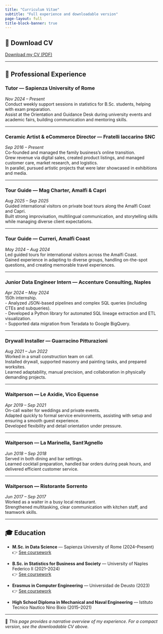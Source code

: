 ```yaml
---
title: "Curriculum Vitae"
subtitle: "Full experience and downloadable version"
page-layout: full
title-block-banner: true
---
```


## 📄 Download CV
[Download my CV (PDF)](cv_unaPagina.pdf){target="_blank"}

---

## 💼 Professional Experience  

### Tutor — Sapienza University of Rome  
*Nov 2024 – Present*  
Conduct weekly support sessions in statistics for B.Sc. students, helping with exam preparation.  
Assist at the Orientation and Guidance Desk during university events and academic fairs, building communication and mentoring skills.  

---

### Ceramic Artist & eCommerce Director — Fratelli Iaccarino SNC  
*Sep 2016 – Present*  
Co-founded and managed the family business’s online transition.  
Grew revenue via digital sales, created product listings, and managed customer care, market research, and logistics.  
In parallel, pursued artistic projects that were later showcased in exhibitions and media.  

---

### Tour Guide — Mag Charter, Amalfi & Capri  
*Aug 2025 – Sep 2025*  
Guided international visitors on private boat tours along the Amalfi Coast and Capri.  
Built strong improvisation, multilingual communication, and storytelling skills while managing diverse client expectations.  

---

### Tour Guide — Curreri, Amalfi Coast  
*May 2024 – Aug 2024*  
Led guided tours for international visitors across the Amalfi Coast.  
Gained experience in adapting to diverse groups, handling on-the-spot questions, and creating memorable travel experiences.  

---

### Junior Data Engineer Intern — Accenture Consulting, Naples  
*Apr 2024 – May 2024*  
150h internship.  
- Analyzed JSON-based pipelines and complex SQL queries (including CTEs and subqueries).  
- Developed a Python library for automated SQL lineage extraction and ETL visualization.  
- Supported data migration from Teradata to Google BigQuery.  

---

### Drywall Installer — Guarracino Pitturazioni  
*Aug 2021 – Jun 2022*  
Worked in a small construction team on call.  
Installed drywall, supported masonry and painting tasks, and prepared worksites.  
Learned adaptability, manual precision, and collaboration in physically demanding projects.  

---

### Waitperson — Le Axidie, Vico Equense  
*Apr 2019 – Sep 2021*  
On-call waiter for weddings and private events.  
Adapted quickly to formal service environments, assisting with setup and ensuring a smooth guest experience.  
Developed flexibility and detail orientation under pressure.  

---

### Waitperson — La Marinella, Sant’Agnello  
*Jun 2018 – Sep 2018*  
Served in both dining and bar settings.  
Learned cocktail preparation, handled bar orders during peak hours, and delivered efficient customer service.  

---

### Waitperson — Ristorante Sorrento  
*Jun 2017 – Sep 2017*  
Worked as a waiter in a busy local restaurant.  
Strengthened multitasking, clear communication with kitchen staff, and teamwork skills.  

---

## 🎓 Education  

- **M.Sc. in Data Science** — Sapienza University of Rome (2024–Present)  
  👉 [See coursework](sapienza/index.qmd)  

- **B.Sc. in Statistics for Business and Society** — University of Naples Federico II (2021–2024)  
  👉 [See coursework](federico/index.qmd)  

- **Erasmus in Computer Engineering** — Universidad de Deusto (2023)  
  👉 [See coursework](deusto/index.qmd)  

- **High School Diploma in Mechanical and Naval Engineering** — Istituto Tecnico Nautico Nino Bixio (2015–2021)  

---

📌 *This page provides a narrative overview of my experience. For a compact version, see the downloadable CV above.*
